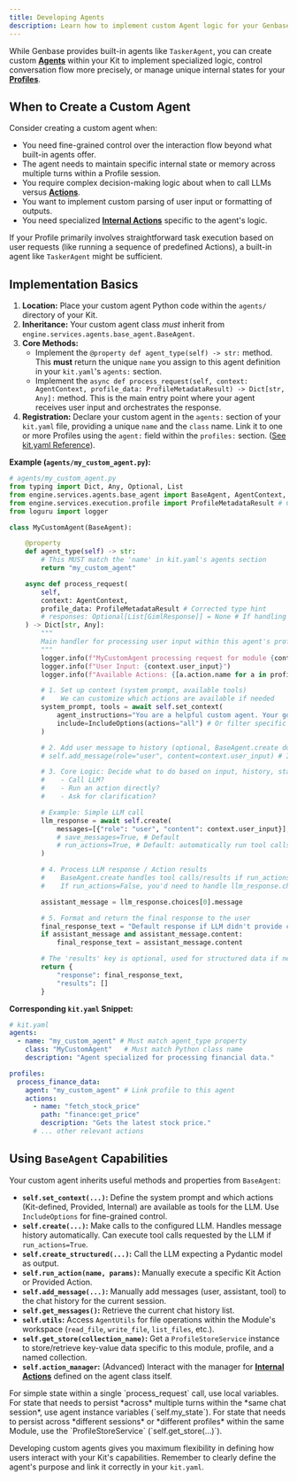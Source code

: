```yaml
---
title: Developing Agents
description: Learn how to implement custom Agent logic for your Genbase Kits by extending the BaseAgent class.
---
```




While Genbase provides built-in agents like `TaskerAgent`, you can create custom **[Agents](/concepts/profiles-agents)** within your Kit to implement specialized logic, control conversation flow more precisely, or manage unique internal states for your **[Profiles](/concepts/profiles-agents)**.

## When to Create a Custom Agent

Consider creating a custom agent when:

*   You need fine-grained control over the interaction flow beyond what built-in agents offer.
*   The agent needs to maintain specific internal state or memory across multiple turns within a Profile session.
*   You require complex decision-making logic about when to call LLMs versus **[Actions](/concepts/actions-execution)**.
*   You want to implement custom parsing of user input or formatting of outputs.
*   You need specialized **[Internal Actions](/concepts/actions-execution#2-internal-actions)** specific to the agent's logic.

If your Profile primarily involves straightforward task execution based on user requests (like running a sequence of predefined Actions), a built-in agent like `TaskerAgent` might be sufficient.

## Implementation Basics

1.  **Location:** Place your custom agent Python code within the `agents/` directory of your Kit.
2.  **Inheritance:** Your custom agent class *must* inherit from `engine.services.agents.base_agent.BaseAgent`.
3.  **Core Methods:**
    *   Implement the `@property def agent_type(self) -> str:` method. This **must** return the unique `name` you assign to this agent definition in your `kit.yaml`'s `agents:` section.
    *   Implement the `async def process_request(self, context: AgentContext, profile_data: ProfileMetadataResult) -> Dict[str, Any]:` method. This is the main entry point where your agent receives user input and orchestrates the response.
4.  **Registration:** Declare your custom agent in the `agents:` section of your `kit.yaml` file, providing a unique `name` and the `class` name. Link it to one or more Profiles using the `agent:` field within the `profiles:` section. ([See kit.yaml Reference](/kit-development/kit-yaml)).

**Example (`agents/my_custom_agent.py`):**

```python
# agents/my_custom_agent.py
from typing import Dict, Any, Optional, List
from engine.services.agents.base_agent import BaseAgent, AgentContext, IncludeOptions
from engine.services.execution.profile import ProfileMetadataResult # Corrected import
from loguru import logger

class MyCustomAgent(BaseAgent):

    @property
    def agent_type(self) -> str:
        # This MUST match the 'name' in kit.yaml's agents section
        return "my_custom_agent"

    async def process_request(
        self,
        context: AgentContext,
        profile_data: ProfileMetadataResult # Corrected type hint
        # responses: Optional[List[GimlResponse]] = None # If handling structured responses
    ) -> Dict[str, Any]:
        """
        Main handler for processing user input within this agent's profile context.
        """
        logger.info(f"MyCustomAgent processing request for module {context.module_id}, profile {context.profile}")
        logger.info(f"User Input: {context.user_input}")
        logger.info(f"Available Actions: {[a.action.name for a in profile_data.actions]}")

        # 1. Set up context (system prompt, available tools)
        #    We can customize which actions are available if needed
        system_prompt, tools = await self.set_context(
            agent_instructions="You are a helpful custom agent. Your goal is to...",
            include=IncludeOptions(actions="all") # Or filter specific actions
        )

        # 2. Add user message to history (optional, BaseAgent.create does this by default if save_messages=True)
        # self.add_message(role="user", content=context.user_input) # If create() save_messages=False

        # 3. Core Logic: Decide what to do based on input, history, state
        #    - Call LLM?
        #    - Run an action directly?
        #    - Ask for clarification?

        # Example: Simple LLM call
        llm_response = await self.create(
            messages=[{"role": "user", "content": context.user_input}],
            # save_messages=True, # Default
            # run_actions=True, # Default: automatically run tool calls if LLM requests them
        )

        # 4. Process LLM response / Action results
        #    BaseAgent.create handles tool calls/results if run_actions=True.
        #    If run_actions=False, you'd need to handle llm_response.choices[0].message.tool_calls manually here.

        assistant_message = llm_response.choices[0].message

        # 5. Format and return the final response to the user
        final_response_text = "Default response if LLM didn't provide content."
        if assistant_message and assistant_message.content:
            final_response_text = assistant_message.content

        # The 'results' key is optional, used for structured data if needed by the UI
        return {
            "response": final_response_text,
            "results": []
        }

```

**Corresponding `kit.yaml` Snippet:**

```yaml
# kit.yaml
agents:
  - name: "my_custom_agent" # Must match agent_type property
    class: "MyCustomAgent"   # Must match Python class name
    description: "Agent specialized for processing financial data."

profiles:
  process_finance_data:
    agent: "my_custom_agent" # Link profile to this agent
    actions:
      - name: "fetch_stock_price"
        path: "finance:get_price"
        description: "Gets the latest stock price."
      # ... other relevant actions
```

## Using `BaseAgent` Capabilities

Your custom agent inherits useful methods and properties from `BaseAgent`:

*   **`self.set_context(...)`:** Define the system prompt and which actions (Kit-defined, Provided, Internal) are available as tools for the LLM. Use `IncludeOptions` for fine-grained control.
*   **`self.create(...)`:** Make calls to the configured LLM. Handles message history automatically. Can execute tool calls requested by the LLM if `run_actions=True`.
*   **`self.create_structured(...)`:** Call the LLM expecting a Pydantic model as output.
*   **`self.run_action(name, params)`:** Manually execute a specific Kit Action or Provided Action.
*   **`self.add_message(...)`:** Manually add messages (user, assistant, tool) to the chat history for the current session.
*   **`self.get_messages()`:** Retrieve the current chat history list.
*   **`self.utils`:** Access `AgentUtils` for file operations within the Module's workspace (`read_file`, `write_file`, `list_files`, etc.).
*   **`self.get_store(collection_name)`:** Get a `ProfileStoreService` instance to store/retrieve key-value data specific to this module, profile, and a named collection.
*   **`self.action_manager`:** (Advanced) Interact with the manager for **[Internal Actions](/concepts/actions-execution#2-internal-actions)** defined on the agent class itself.

<Callout title="State Management">
For simple state within a single `process_request` call, use local variables. For state that needs to persist *across* multiple turns within the *same chat session*, use agent instance variables (`self.my_state`). For state that needs to persist across *different sessions* or *different profiles* within the same Module, use the `ProfileStoreService` (`self.get_store(...)`).
</Callout>

Developing custom agents gives you maximum flexibility in defining how users interact with your Kit's capabilities. Remember to clearly define the agent's purpose and link it correctly in your `kit.yaml`.

